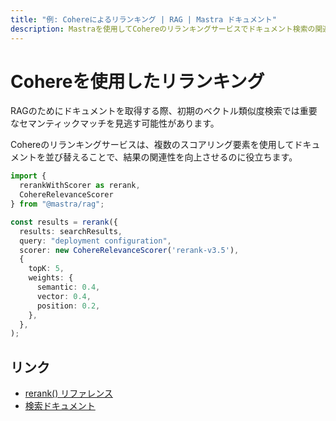 ```yaml
---
title: "例: Cohereによるリランキング | RAG | Mastra ドキュメント"
description: Mastraを使用してCohereのリランキングサービスでドキュメント検索の関連性を向上させる例。
---
```




# Cohereを使用したリランキング

RAGのためにドキュメントを取得する際、初期のベクトル類似度検索では重要なセマンティックマッチを見逃す可能性があります。

Cohereのリランキングサービスは、複数のスコアリング要素を使用してドキュメントを並び替えることで、結果の関連性を向上させるのに役立ちます。

```typescript
import { 
  rerankWithScorer as rerank, 
  CohereRelevanceScorer 
} from "@mastra/rag";

const results = rerank({
  results: searchResults,
  query: "deployment configuration",
  scorer: new CohereRelevanceScorer('rerank-v3.5'),
  {
    topK: 5,
    weights: {
      semantic: 0.4,
      vector: 0.4,
      position: 0.2,
    },
  },
);
```



## リンク

- [rerank() リファレンス](/reference/rag/rerankWithScorer.mdx)
- [検索ドキュメント](/reference/rag/retrieval.mdx)
